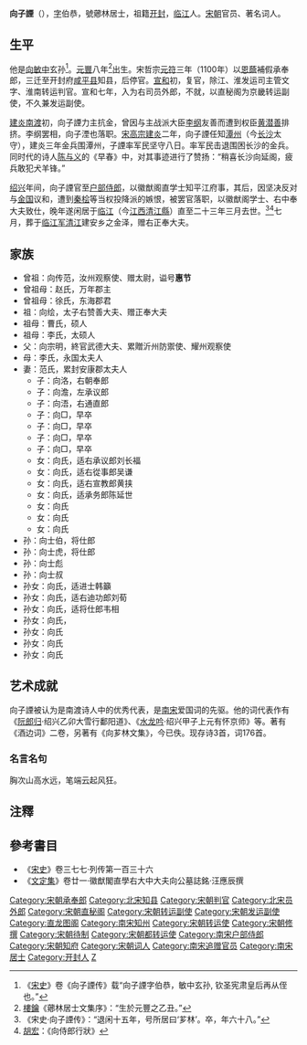 '''向子諲'''（{{bd|1085年||1152年|catIdx=X向}}），[[表字|字]]伯恭，號薌林居士，祖籍[[开封|开封]]，[[臨江軍|临江]]人。[[宋朝|宋朝]]官员、著名词人。

== 生平 ==
他是[[向敏中|向敏中]]玄孙<ref>《[[宋史|宋史]]》卷《向子諲传》载“向子諲字伯恭，敏中玄孙, 钦圣宪肃皇后再从侄也。”</ref>。[[元丰_(北宋)|元豐]]八年<ref>[[樓鑰|樓鑰]]《薌林居士文集序》：“生於元豐之乙丑。”</ref>出生。宋哲宗[[元符|元符]]三年（1100年）以[[恩蔭|恩蔭]]補假承奉郎，三迁至开封府[[咸平县|咸平县]]知县，后停官。[[宣和_(北宋)|宣和]]初，复官，除江、淮发运司主管文字、淮南转运判官。宣和七年，入为右司员外郎，不就，以直秘阁为京畿转运副使，不久兼发运副使。

[[建炎南渡|建炎南渡]]初，向子諲力主抗金，曾因与主战派大臣[[李纲|李纲]]友善而遭到权臣[[黄潜善|黄潜善]]排挤。李纲罢相，向子湮也落职。[[宋高宗|宋高宗]][[建炎|建炎]]二年，向子諲任知[[潭州|潭州]]（今[[长沙|长沙]]太守），建炎三年金兵围潭州，子諲率军民坚守八日。率军民击退围困长沙的金兵。同时代的诗人[[陈与义|陈与义]]的《早春》中，对其事迹进行了赞扬：“稍喜长沙向延阁，疲兵敢犯犬羊锋。”

[[紹興_(南宋)|绍兴]]年间，向子諲官至[[户部侍郎|户部侍郎]]，以徽猷阁直学士知平江府事，其后，因坚决反对与[[金国|金国]]议和，遭到[[秦桧|秦桧]]等当权投降派的嫉恨，被罢官落职，以徽猷阁学士、右中奉大夫致仕，晚年遂闲居于[[临江军|临江]]（今[[江西|江西]][[清江縣|清江縣]]）直至二十三年三月去世。<ref>《宋史·向子諲传》：“退闲十五年，号所居曰‘芗林’。卒，年六十八。”</ref><ref>[[胡宏_(理学家)|胡宏]]：《向侍郎行狀》</ref>七月，葬于[[临江军|临江军]][[樟树市|清江]]建安乡之金泽，赠右正奉大夫。

== 家族 ==
*曾祖：向传范，汝州观察使、赠太尉，谥号'''惠节'''
*曾祖母：赵氏，万年郡主
*曾祖母：徐氏，东海郡君
*祖：向绘，太子右赞善大夫、赠正奉大夫
*祖母：曹氏，硕人
*祖母：李氏，太硕人
*父：向宗明，終官武德大夫、累贈沂州防禦使、耀州观察使
*母：李氏，永国太夫人
*妻：范氏，累封安康郡太夫人
**子：向洛，右朝奉郎
**子：向澹，左承议郎 
**子：向浯，右通直郎
**子：向□，早卒
**子：向□，早卒
**子：向□，早卒
**子：向□，早卒
**女：向氏，适右承议郎刘长福
**女：向氏，适右從事郎吴谦
**女：向氏，适右宣教郎黄挟
**女：向氏，适承务郎陈延世
**女：向氏
**女：向氏
**女：向氏
*孙：向士伯，将仕郎
*孙：向士虎，将仕郎
*孙：向士彪
*孙：向士叔
*孙女：向氏，适进士韩籲
*孙女：向氏，适右迪功郎刘荀
*孙女：向氏，适将仕郎韦相
*孙女：向氏，
*孙女：向氏
*孙女：向氏
*孙女：向氏

== 艺术成就 ==

向子諲被认为是南渡诗人中的优秀代表，是[[南宋|南宋]]爱国词的先驱。他的词代表作有《[[阮郎归|阮郎归]]·绍兴乙卯大雪行鄱阳道》、《[[水龙吟|水龙吟]]·绍兴甲子上元有怀京师》等。著有《酒边词》二卷，另著有《向芗林文集》，今已佚。现存诗3首，词176首。

===名言名句===
胸次山高水远，笔端云起风狂。

==注釋==
{{reflist}}

==參考書目==
*《[[宋史|宋史]]》卷三七七·列传第一百三十六
*《[[文定集|文定集]]》卷廿一·徽猷閣直學右大中大夫向公墓誌銘·汪應辰撰


{{DEFAULTSORT:X向}}
[[Category:宋朝承奉郎|Category:宋朝承奉郎]]
[[Category:北宋知县|Category:北宋知县]]
[[Category:宋朝判官|Category:宋朝判官]]
[[Category:北宋员外郎|Category:北宋员外郎]]
[[Category:宋朝直秘阁|Category:宋朝直秘阁]]
[[Category:宋朝转运副使|Category:宋朝转运副使]]
[[Category:宋朝发运副使|Category:宋朝发运副使]]
[[Category:直龙图阁|Category:直龙图阁]]
[[Category:南宋知州|Category:南宋知州]]
[[Category:宋朝转运使|Category:宋朝转运使]]
[[Category:宋朝修撰|Category:宋朝修撰]]
[[Category:宋朝待制|Category:宋朝待制]]
[[Category:宋朝都转运使|Category:宋朝都转运使]]
[[Category:南宋户部侍郎|Category:南宋户部侍郎]]
[[Category:宋朝知府|Category:宋朝知府]]
[[Category:宋朝词人|Category:宋朝词人]]
[[Category:南宋追赠官员|Category:南宋追赠官员]]
[[Category:南宋居士|Category:南宋居士]]
[[Category:开封人|Category:开封人]]
[[Category:向姓|Z]]